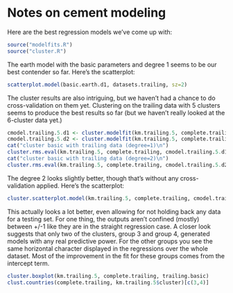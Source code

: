 Notes on cement modeling
========================================================

Here are the best regression models we've come up with:

```r
source("modelfits.R")
source("cluster.R")
```
The earth model with the basic parameters and degree 1 seems to be our best contender so far.  Here's the scatterplot:

```r
scatterplot.model(basic.earth.d1, datasets.trailing, sz=2)
```

The cluster results are also intriguing, but we haven't had a chance to do cross-validation on them yet.  Clustering on the trailing data with 5 clusters seems to produce the best results so far (but we haven't really looked at the 6-cluster data yet.)
```r
cmodel.trailing.5.d1 <- cluster.modelfit(km.trailing.5, complete.trailing, formula=f.basic.d1, fitfun=earth, degree=1)
cmodel.trailing.5.d2 <- cluster.modelfit(km.trailing.5, complete.trailing, formula=f.basic.d1, fitfun=earth, degree=2)
cat("cluster basic with trailing data (degree=1)\n")
cluster.rms.eval(km.trailing.5, complete.trailing, cmodel.trailing.5.d1, prn=FALSE)
cat("cluster basic with trailing data (degree=2)\n")
cluster.rms.eval(km.trailing.5, complete.trailing, cmodel.trailing.5.d2, prn=FALSE)
```

The degree 2 looks slightly better, though that's without any cross-validation applied.  Here's the scatterplot:
```r
cluster.scatterplot.model(km.trailing.5, complete.trailing, cmodel.trailing.5.d2, sz=2)
```

This actually looks a lot better, even allowing for not holding back any data for a testing set.  For one thing, the outputs aren't confined (mostly) between +/-1 like they are in the straight regression case.  A closer look suggests that only two of the clusters, group 3 and group 4, generated models with any real predictive power.  For the other groups you see the same horizontal character displayed in the regressions over the whole dataset.  Most of the improvement in the fit for these groups comes from the intercept term.  

```r
cluster.boxplot(km.trailing.5, complete.trailing, trailing.basic)
clust.countries(complete.trailing, km.trailing.5$cluster)[c(3,4)]
```
